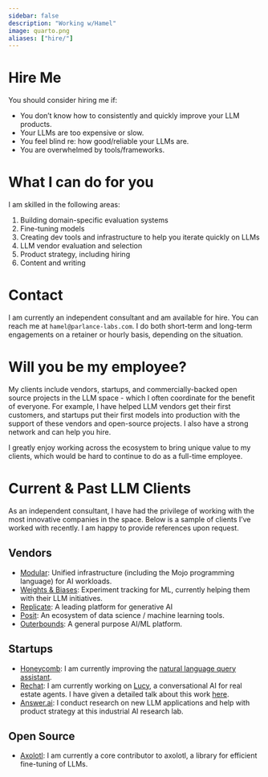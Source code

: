 ```yaml
---
sidebar: false
description: "Working w/Hamel"
image: quarto.png
aliases: ["hire/"]
---
```

# Hire Me

You should consider hiring me if:

- You don’t know how to consistently and quickly improve your LLM products.
- Your LLMs are too expensive or slow.
- You feel blind re: how good/reliable your LLMs are.
- You are overwhelmed by tools/frameworks.

# What I can do for you

I am skilled in the following areas:

1. Building domain-specific evaluation systems
2. Fine-tuning models
3. Creating dev tools and infrastructure to help you iterate quickly on LLMs
4. LLM vendor evaluation and selection
5. Product strategy, including hiring
6. Content and writing

# Contact

I am currently an independent consultant and am available for hire.  You can reach me at `hamel@parlance-labs.com`.  I do both short-term and long-term engagements on a retainer or hourly basis, depending on the situation.

# Will you be my employee?

My clients include vendors, startups, and commercially-backed open source projects in the LLM space - which I often coordinate for the benefit of everyone.  For example, I have helped LLM vendors get their first customers, and startups put their first models into production with the support of these vendors and open-source projects.  I also have a strong network and can help you hire.

I greatly enjoy working across the ecosystem to bring unique value to my clients, which would be hard to continue to do as a full-time employee. 

# Current & Past LLM Clients

As an independent consultant, I have had the privilege of working with the most innovative companies in the space.  Below is a sample of clients I've worked with recently.  I am happy to provide references upon request.

## Vendors

- [Modular](https://www.modular.com/): Unified infrastructure (including the Mojo programming language) for AI workloads.
- [Weights & Biases](https://wandb.ai/): Experiment tracking for ML, currently helping them with their LLM initiatives.
- [Replicate](https://replicate.com/): A leading platform for generative AI
- [Posit](https://posit.co): An ecosystem of data science / machine learning tools.
- [Outerbounds](https://outerbounds.com/): A general purpose AI/ML platform.

## Startups
- [Honeycomb](https://www.honeycomb.io/): I am currently improving the [natural language query assistant](https://www.honeycomb.io/blog/introducing-query-assistant).
- [Rechat](https://rechat.com/): I am currently working on [Lucy](https://rechat.com/ai-co-pilot-lucy/rechat-introduces-ai-powered-co-pilot-lucy-at-the-ioi-summit-in-miami/), a conversational AI for real estate agents. I have given a detailed talk about this work [here](https://www.youtube.com/watch?v=B_DMMlDuJB0).
- [Answer.ai](https://www.answer.ai/): I conduct research on new LLM applications and help with product strategy at this industrial AI research lab.

## Open Source

- [Axolotl](https://github.com/OpenAccess-AI-Collective/axolotl): I am currently a core contributor to axolotl, a library for efficient fine-tuning of LLMs.